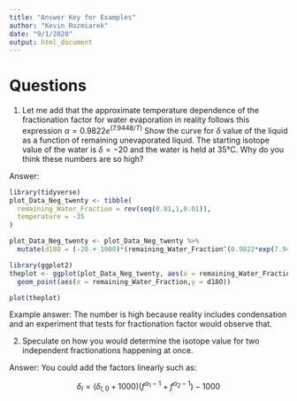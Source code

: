 ```yaml
---
title: "Answer Key for Examples"
author: "Kevin Rozmiarek"
date: "9/1/2020"
output: html_document
---
```


# Questions

1. Let me add that the approximate temperature dependence of the fractionation factor for water evaporation in reality follows this expression $\alpha = 0.9822e^{(7.9448 /T)}$ Show the curve for $\delta$ value of the liquid as a function of remaining unevaporated liquid. The starting isotope value of the water is $\delta = -20$ and the water is held at 35°C. Why do you think these numbers are so high?

Answer: 

```r
library(tidyverse)
plot_Data_Neg_twenty <- tibble(
  remaining_Water_Fraction = rev(seq(0.01,1,0.01)),
  temperature = -35
)

plot_Data_Neg_twenty <- plot_Data_Neg_twenty %>%
  mutate(d18O = (-20 + 1000)*(remaining_Water_Fraction^(0.9822*exp(7.9448/temperature)-1))-1000)
```

```r
library(ggplot2)
theplot <- ggplot(plot_Data_Neg_twenty, aes(x = remaining_Water_Fraction,y = d18O)) + 
  geom_point(aes(x = remaining_Water_Fraction,y = d18O))

plot(theplot)
```

Example answer: The number is high because reality includes condensation and an experiment that tests for fractionation factor would observe that.

2. Speculate on how you would determine the isotope value for two independent fractionations happening at once.

Answer: You could add the factors linearly such as:

$$
\delta_{l} = (\delta_{l,0} + 1000)(f^{\alpha_{1}-1} + f^{\alpha_{2}-1}) - 1000
$$